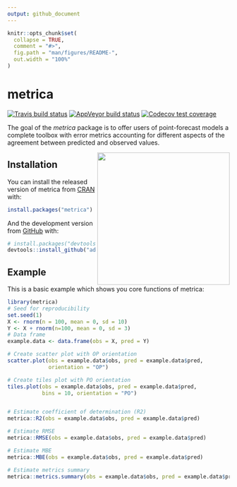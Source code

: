 ```yaml
---
output: github_document
---
```


<!-- README.md is generated from README.Rmd. Please edit that file -->

```r
knitr::opts_chunk$set(
  collapse = TRUE,
  comment = "#>",
  fig.path = "man/figures/README-",
  out.width = "100%"
)
```

# metrica

<!-- badges: start -->
[![Travis build status](https://travis-ci.com/adriancorrendo/metrica.svg?branch=master)](https://app.travis-ci.com/github/adriancorrendo/metrica)
[![AppVeyor build status](https://ci.appveyor.com/api/projects/status/github/adriancorrendo/metrica?branch=master&svg=true)](https://ci.appveyor.com/project/adriancorrendo/metrica)
[![Codecov test coverage](https://codecov.io/gh/adriancorrendo/metrica/branch/master/graph/badge.svg)](https://codecov.io/gh/adriancorrendo/metrica?branch=master)
<!-- badges: end -->

The goal of the *metrica* package is to offer users of point-forecast models a complete toolbox with error metrics accounting for different aspects of the agreement between predicted and observed values.

<img src="man/figures/metrica_logo.png" height="300" align="right"/>

## Installation

You can install the released version of metrica from [CRAN](https://CRAN.R-project.org) with:

``` r
install.packages("metrica")
```

And the development version from [GitHub](https://github.com/) with:

``` r
# install.packages("devtools")
devtools::install_github("adriancorrendo/metrica")
```
## Example

This is a basic example which shows you core functions of metrica:

```r
library(metrica)
# Seed for reproducibility
set.seed(1)
X <- rnorm(n = 100, mean = 0, sd = 10)
Y <- X + rnorm(n=100, mean = 0, sd = 3)
# Data frame
example.data <- data.frame(obs = X, pred = Y)

# Create scatter plot with OP orientation
scatter.plot(obs = example.data$obs, pred = example.data$pred,
             orientation = "OP")

# Create tiles plot with PO orientation
tiles.plot(obs = example.data$obs, pred = example.data$pred,
           bins = 10, orientation = "PO")


# Estimate coefficient of determination (R2)
metrica::R2(obs = example.data$obs, pred = example.data$pred)

# Estimate RMSE
metrica::RMSE(obs = example.data$obs, pred = example.data$pred)

# Estimate MBE
metrica::MBE(obs = example.data$obs, pred = example.data$pred)

# Estimate metrics summary
metrica::metrics.summary(obs = example.data$obs, pred = example.data$pred)

```
